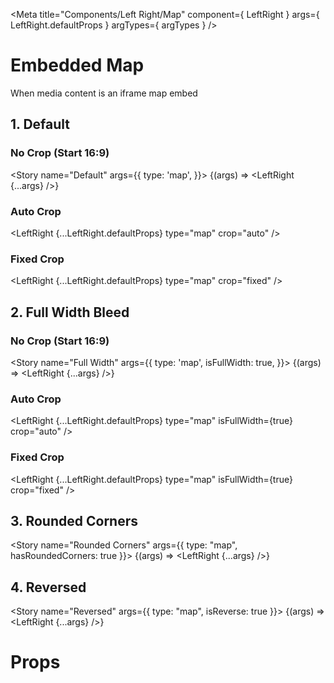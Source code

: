 
<Meta
    title="Components/Left Right/Map"
    component={ LeftRight }
    args={ LeftRight.defaultProps }
    argTypes={ argTypes }
/>

# Embedded Map

When media content is an iframe map embed

## 1. Default

### No Crop (Start 16:9)

<Story
    name="Default"
    args={{
        type: 'map',
    }}>
    {(args) => <LeftRight {...args} />}
</Story>

### Auto Crop

<LeftRight
    {...LeftRight.defaultProps}
    type="map"
    crop="auto"
    />

### Fixed Crop

<LeftRight
    {...LeftRight.defaultProps}
    type="map"
    crop="fixed"
    />

## 2. Full Width Bleed

### No Crop (Start 16:9)

<Story
    name="Full Width"
    args={{
        type: 'map',
        isFullWidth: true,
    }}>
    {(args) => <LeftRight {...args} />}
</Story>

### Auto Crop

<LeftRight
    {...LeftRight.defaultProps}
    type="map"
    isFullWidth={true}
    crop="auto"
    />

### Fixed Crop

<LeftRight
    {...LeftRight.defaultProps}
    type="map"
    isFullWidth={true}
    crop="fixed"
    />

## 3. Rounded Corners

<Story
    name="Rounded Corners"
    args={{
        type: "map",
        hasRoundedCorners: true
    }}>
    {(args) => <LeftRight {...args} />}
</Story>

## 4. Reversed

<Story
    name="Reversed"
    args={{
        type: "map",
        isReverse: true
    }}>
    {(args) => <LeftRight {...args} />}
</Story>

# Props

<ArgsTable of={LeftRight} />